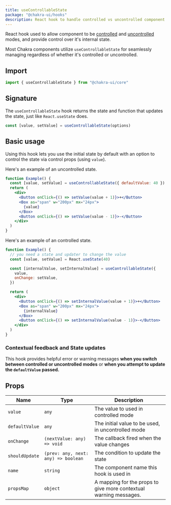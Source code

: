 ```yaml
---
title: useControllableState
package: "@chakra-ui/hooks"
description: React hook to handle controlled vs uncontrolled component scenarios
---
```


React hook used to allow component to be
[controlled](https://reactjs.org/docs/forms.html#controlled-components) and
[uncontrolled](https://reactjs.org/docs/uncontrolled-components.html) modes, and
provide control over it's internal state.

Most Chakra components utilize `useControllableState` for seamlessly managing
regardless of whether it's controlled or uncontrolled.

## Import

```js
import { useControllableState } from "@chakra-ui/core"
```

## Signature

The `useControllableState` hook returns the state and function that updates the
state, just like `React.useState` does.

```js live=false
const [value, setValue] = useControllableState(options)
```

## Basic usage

Using this hook lets you use the initial state by default with an option
to control the state via control props (using `value`).

Here's an example of an uncontrolled state.

```jsx
function Example() {
  const [value, setValue] = useControllableState({ defaultValue: 40 })
  return (
    <div>
      <Button onClick={() => setValue(value + 1)}>+</Button>
      <Box as="span" w="200px" mx="24px">
        {value}
      </Box>
      <Button onClick={() => setValue(value - 1)}>-</Button>
    </div>
  )
}
```

Here's an example of an controlled state.

```jsx
function Example() {
  // you need a state and updater to change the value
  const [value, setValue] = React.useState(40)

  const [internalValue, setInternalValue] = useControllableState({
    value,
    onChange: setValue,
  })

  return (
    <div>
      <Button onClick={() => setInternalValue(value + 1)}>+</Button>
      <Box as="span" w="200px" mx="24px">
        {internalValue}
      </Box>
      <Button onClick={() => setInternalValue(value - 1)}>-</Button>
    </div>
  )
}
```

### Contextual feedback and State updates

This hook provides helpful error or warning messages **when you switch between
controlled or uncontrolled modes** or **when you attempt to update the
`defaultValue` passed.**

## Props

| Name           | Type                                | Description                                                       |
| -------------- | ----------------------------------- | ----------------------------------------------------------------- |
| `value`        | `any`                               | The value to used in controlled mode                              |
| `defaultValue` | `any`                               | The initial value to be used, in uncontrolled mode                |
| `onChange`     | `(nextValue: any) => void`          | The callback fired when the value changes                         |
| `shouldUpdate` | `(prev: any, next: any) => boolean` | The condition to update the state                                 |
| `name`         | `string`                            | The component name this hook is used in                           |
| `propsMap`     | `object`                            | A mapping for the props to give more contextual warning messages. |
